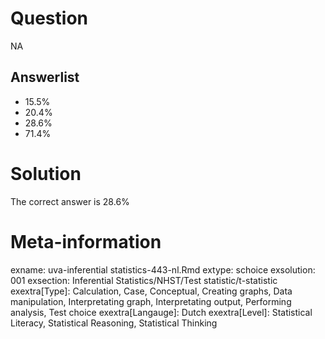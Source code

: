 Question
========

NA

Answerlist
----------
* 15.5%
* 20.4%
* 28.6%
* 71.4%

Solution
========

The correct answer is  28.6% 

Meta-information
================
exname: uva-inferential statistics-443-nl.Rmd 
extype: schoice 
exsolution: 001 
exsection: Inferential Statistics/NHST/Test statistic/t-statistic
exextra[Type]: Calculation, Case, Conceptual, Creating graphs, Data manipulation, Interpretating graph, Interpretating output, Performing analysis, Test choice 
exextra[Langauge]: Dutch 
exextra[Level]: Statistical Literacy, Statistical Reasoning, Statistical Thinking 
